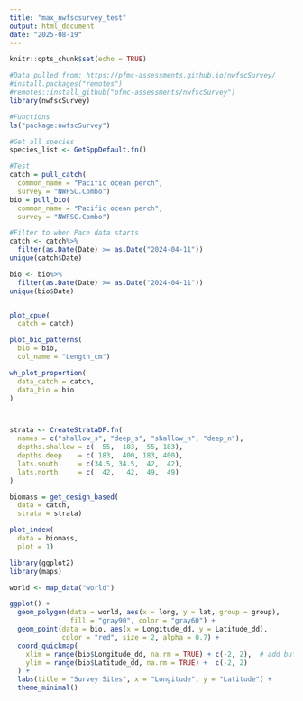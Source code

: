 ```yaml
---
title: "max_nwfscsurvey_test"
output: html_document
date: "2025-08-19"
---
```


```r
knitr::opts_chunk$set(echo = TRUE)
```

```r
#Data pulled from: https://pfmc-assessments.github.io/nwfscSurvey/
#install.packages("remotes")
#remotes::install_github("pfmc-assessments/nwfscSurvey")
library(nwfscSurvey)

#Functions
ls("package:nwfscSurvey")

#Get all species
species_list <- GetSppDefault.fn()

#Test
catch = pull_catch(
  common_name = "Pacific ocean perch", 
  survey = "NWFSC.Combo")
bio = pull_bio(
  common_name = "Pacific ocean perch", 
  survey = "NWFSC.Combo")

#Filter to when Pace data starts
catch <- catch%>%
  filter(as.Date(Date) >= as.Date("2024-04-11"))
unique(catch$Date)

bio <- bio%>%
  filter(as.Date(Date) >= as.Date("2024-04-11"))
unique(bio$Date)


plot_cpue(
  catch = catch)

plot_bio_patterns(
  bio = bio, 
  col_name = "Length_cm")

wh_plot_proportion(
  data_catch = catch,
  data_bio = bio
)



strata <- CreateStrataDF.fn(
  names = c("shallow_s", "deep_s", "shallow_n", "deep_n"), 
  depths.shallow = c(  55,  183,  55, 183),
  depths.deep    = c( 183,  400, 183, 400),
  lats.south     = c(34.5, 34.5,  42,  42),
  lats.north     = c(  42,   42,  49,  49)
)

biomass = get_design_based(
  data = catch,  
  strata = strata)

plot_index(
  data = biomass,
  plot = 1)
```


```r
library(ggplot2)
library(maps)

world <- map_data("world")

ggplot() +
  geom_polygon(data = world, aes(x = long, y = lat, group = group),
               fill = "gray90", color = "gray60") +
  geom_point(data = bio, aes(x = Longitude_dd, y = Latitude_dd),
             color = "red", size = 2, alpha = 0.7) +
  coord_quickmap(
    xlim = range(bio$Longitude_dd, na.rm = TRUE) + c(-2, 2),  # add buffer
    ylim = range(bio$Latitude_dd, na.rm = TRUE) +  c(-2, 2)
  ) +
  labs(title = "Survey Sites", x = "Longitude", y = "Latitude") +
  theme_minimal()
```




